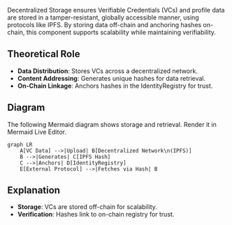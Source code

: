 
Decentralized Storage ensures Verifiable Credentials (VCs) and profile data are stored in a tamper-resistant, globally accessible manner, using protocols like IPFS. By storing data off-chain and anchoring hashes on-chain, this component supports scalability while maintaining verifiability.

## Theoretical Role

- **Data Distribution**: Stores VCs across a decentralized network.
- **Content Addressing**: Generates unique hashes for data retrieval.
- **On-Chain Linkage**: Anchors hashes in the IdentityRegistry for trust.

## Diagram

The following Mermaid diagram shows storage and retrieval. Render it in Mermaid Live Editor.

```mermaid
graph LR
    A[VC Data] -->|Upload| B[Decentralized Network\n(IPFS)]
    B -->|Generates| C[IPFS Hash]
    C -->|Anchors| D[IdentityRegistry]
    E[External Protocol] -->|Fetches via Hash| B
```

## Explanation

- **Storage**: VCs are stored off-chain for scalability.
- **Verification**: Hashes link to on-chain registry for trust.
